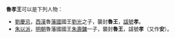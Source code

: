 '''魯孝王'''可以是下列人物：
* [[劉慶忌|劉慶忌]]，[[西漢|西漢]]魯[[藩國|藩國]]國王[[劉光|劉光]]之子，襲封'''魯王'''，[[諡號|諡號]]'''孝'''。
* [[朱以派|朱以派]]，[[明朝|明朝]]魯藩國國王[[朱壽鏞|朱壽鏞]]一子，襲封'''魯王'''，諡號'''孝'''（又作'''安'''）。

{{disambig|Cat=三字封號消歧義}}